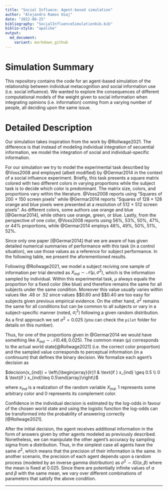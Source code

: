 ```yaml
---
title: "Social Influece: Agent-based simulation"
author: "Alejandro Ramos Usaj"
date: "2022-08-25"
bibliography: "SocialInfluenceSimulationbib.bib"
biblio-style: "apalike"
output: 
  md_document:
    variant: markdown_github
---
```


# Simulation Summary

This repository contains the code for an agent-based simulation of the relationship between individual metacognition and social information use (i.e. social influence). We wanted to explore the consequences of different computational models of the weight given to social information when integrating opinions (i.e. information) coming from a varying number of people, all deciding upon the same issue.

# Detailed Description

Our simulation takes inspiration from the work by @Rollwage2021. The difference is that instead of modeling individual integration of secuential information, we model the integration of social and individual-specific information.

For our simulation we try to model the experimental task described by @Voss2008 and employed (albeit modified) by @Germar2014 in the context of a social influence experiment. Briefly, this task presents a square matrix colored with two different colors in varying proportions while the subject task is to decide which color is predominant. The matrix size, colors, and proportions vary within the literature. @Voss2008 reports using "Squares of 200 × 150 screen pixels" while @Germar2014 reports "Squares of 128 × 128 orange and blue pixels were presented at a resolution of 512 × 512 screen pixels". As different colors, some authors use orange and blue [@Germar2014], while others use orange, green, or blue. Lastly, from the perspective of one color, @Voss2008 reports using 56%, 53%, 50%, 47%, or 44% proportions, while @Germar2014 employs 48%, 49%, 50%, 51%, 52%.

Since only one paper [@Germar2014] that we are aware of has given detailed numerical summaries of performance with this task (in a control situation), we use those values as a reference for subject performance. In the following table, we present the aforementioned results.

Following @Rollwage2021, we model a subject reciving one sample of information per trial denoted as $X_{ind} \sim \mathcal{N}(\mu,\sigma^2)$, which is the information sampled by individual. Within this experimental task, $\mu$ always equals the proportion for a fixed color (like blue) and therefore remains the same for all subjects under the same condition. Moreover this value usually varies within values like .48 or .52 since values \$\geq\$0.60 and \$\leq\$0.40 are too easy for subjects given previous empirical evidence. On the other hand, $\sigma^2$ remains the same for all conditions but can be common to all subjects or vary in a subject-specific manner (noted, $\sigma_i^2$) following a given random distribution. As a first approach we set $\sigma^2 = 0.025$ (you can check the `pilot` folder for details on this number).

Thus, for one of the proportions given in @Germar2014 we would have something like $X_{ind} \sim \mathcal{N}(0.48, 0.025)$. The common mean ($\mu$) corresponds to the actual world state[@Rollwage2021] (i.e. the correct color proportion) and the sampled value corresponds to perceptual information (in a continuum) that defines the binary decision. We formalize each agent's decision as

$decision(x_{ind}) = \left\{\begin{array}{lr}1 & \text{if } x_{ind} \geq 0.5 \\ 0 & \text{if } x_{ind}\leq 0.5\end{array}\right\}$

where $x_{ind}$ is a realization of the random variable $X_{ind}$, 1 represents some arbitrary color and 0 represents its complement color.

Confidence in the individual decision is estimated by the log-odds in favour of the chosen world state and using the logistic function the log-odds can be transformed into the probability of answering correctly [@Rollwage2021].

After the initial decision, the agent receives additional information in the form of answers given by other agents modeled as previously described. Nonetheless, we can manipulate the other agent's accuracy by sampling sigma from a distribution. Thus, in the simplest case all agents have the same $\sigma^2$, which means that the precision of their information is the same. In another scenario, the precision of each agent depends upon a random process (modeled by an inverse gamma distribution) as $\sigma^2 \sim IG(\alpha,\beta)$ where the mean is fixed at 0.025. Since there are potentially infinite values of $\alpha$ and $\beta$ with the same mean, we vary over different combinations of parameters that satisfy the above condition.

------------------------------------------------------------------------
